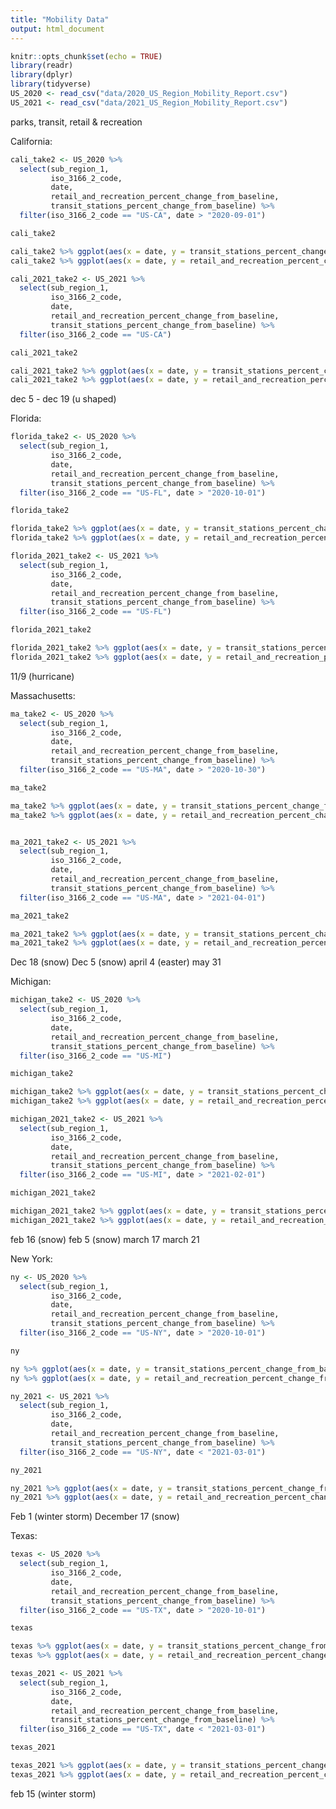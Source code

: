 ```yaml
---
title: "Mobility Data"
output: html_document
---
```


```r
knitr::opts_chunk$set(echo = TRUE)
library(readr)
library(dplyr)
library(tidyverse)
US_2020 <- read_csv("data/2020_US_Region_Mobility_Report.csv")
US_2021 <- read_csv("data/2021_US_Region_Mobility_Report.csv")
```

parks, transit, retail & recreation

California: 

```r
cali_take2 <- US_2020 %>% 
  select(sub_region_1, 
         iso_3166_2_code, 
         date, 
         retail_and_recreation_percent_change_from_baseline, 
         transit_stations_percent_change_from_baseline) %>% 
  filter(iso_3166_2_code == "US-CA", date > "2020-09-01")

cali_take2

cali_take2 %>% ggplot(aes(x = date, y = transit_stations_percent_change_from_baseline)) + geom_line() + theme_linedraw()+ labs(title = "Transit Data California", subtitle = "September 1 2020 - December 31 2020", x = "Date", y = "Transit Percent Change from Baseline")
cali_take2 %>% ggplot(aes(x = date, y = retail_and_recreation_percent_change_from_baseline)) + geom_line() + theme_linedraw()

cali_2021_take2 <- US_2021 %>% 
  select(sub_region_1, 
         iso_3166_2_code, 
         date, 
         retail_and_recreation_percent_change_from_baseline, 
         transit_stations_percent_change_from_baseline) %>% 
  filter(iso_3166_2_code == "US-CA")

cali_2021_take2

cali_2021_take2 %>% ggplot(aes(x = date, y = transit_stations_percent_change_from_baseline)) + geom_line() + theme_linedraw() 
cali_2021_take2 %>% ggplot(aes(x = date, y = retail_and_recreation_percent_change_from_baseline)) + geom_line() + theme_linedraw()
```
dec 5 - dec 19 (u shaped)

Florida: 


```r
florida_take2 <- US_2020 %>% 
  select(sub_region_1, 
         iso_3166_2_code, 
         date, 
         retail_and_recreation_percent_change_from_baseline, 
         transit_stations_percent_change_from_baseline) %>% 
  filter(iso_3166_2_code == "US-FL", date > "2020-10-01")

florida_take2

florida_take2 %>% ggplot(aes(x = date, y = transit_stations_percent_change_from_baseline)) + geom_line() + theme_linedraw()
florida_take2 %>% ggplot(aes(x = date, y = retail_and_recreation_percent_change_from_baseline)) + geom_line() + theme_linedraw()

florida_2021_take2 <- US_2021 %>% 
  select(sub_region_1, 
         iso_3166_2_code, 
         date, 
         retail_and_recreation_percent_change_from_baseline, 
         transit_stations_percent_change_from_baseline) %>% 
  filter(iso_3166_2_code == "US-FL")

florida_2021_take2

florida_2021_take2 %>% ggplot(aes(x = date, y = transit_stations_percent_change_from_baseline)) + geom_line() + theme_linedraw()
florida_2021_take2 %>% ggplot(aes(x = date, y = retail_and_recreation_percent_change_from_baseline)) + geom_line() + theme_linedraw()
```
11/9 (hurricane)


Massachusetts: 


```r
ma_take2 <- US_2020 %>% 
  select(sub_region_1, 
         iso_3166_2_code, 
         date, 
         retail_and_recreation_percent_change_from_baseline, 
         transit_stations_percent_change_from_baseline) %>% 
  filter(iso_3166_2_code == "US-MA", date > "2020-10-30")

ma_take2

ma_take2 %>% ggplot(aes(x = date, y = transit_stations_percent_change_from_baseline)) + geom_line() + theme_linedraw()
ma_take2 %>% ggplot(aes(x = date, y = retail_and_recreation_percent_change_from_baseline)) + geom_line() + theme_linedraw()


ma_2021_take2 <- US_2021 %>% 
  select(sub_region_1, 
         iso_3166_2_code, 
         date, 
         retail_and_recreation_percent_change_from_baseline, 
         transit_stations_percent_change_from_baseline) %>% 
  filter(iso_3166_2_code == "US-MA", date > "2021-04-01")

ma_2021_take2

ma_2021_take2 %>% ggplot(aes(x = date, y = transit_stations_percent_change_from_baseline)) + geom_line() + theme_linedraw()
ma_2021_take2 %>% ggplot(aes(x = date, y = retail_and_recreation_percent_change_from_baseline)) + geom_line() + theme_linedraw()

```
Dec 18 (snow)
Dec 5 (snow)
april 4 (easter)
may 31

Michigan: 
```r
michigan_take2 <- US_2020 %>% 
  select(sub_region_1, 
         iso_3166_2_code, 
         date, 
         retail_and_recreation_percent_change_from_baseline, 
         transit_stations_percent_change_from_baseline) %>% 
  filter(iso_3166_2_code == "US-MI")

michigan_take2

michigan_take2 %>% ggplot(aes(x = date, y = transit_stations_percent_change_from_baseline)) + geom_line() + theme_linedraw()
michigan_take2 %>% ggplot(aes(x = date, y = retail_and_recreation_percent_change_from_baseline)) + geom_line() + theme_linedraw()

michigan_2021_take2 <- US_2021 %>% 
  select(sub_region_1, 
         iso_3166_2_code, 
         date, 
         retail_and_recreation_percent_change_from_baseline, 
         transit_stations_percent_change_from_baseline) %>% 
  filter(iso_3166_2_code == "US-MI", date > "2021-02-01")

michigan_2021_take2

michigan_2021_take2 %>% ggplot(aes(x = date, y = transit_stations_percent_change_from_baseline)) + geom_line() + theme_linedraw()
michigan_2021_take2 %>% ggplot(aes(x = date, y = retail_and_recreation_percent_change_from_baseline)) + geom_line() + theme_linedraw()
```
feb 16 (snow)
feb 5 (snow)
march 17
march 21

New York: 
```r
ny <- US_2020 %>% 
  select(sub_region_1, 
         iso_3166_2_code, 
         date, 
         retail_and_recreation_percent_change_from_baseline, 
         transit_stations_percent_change_from_baseline) %>% 
  filter(iso_3166_2_code == "US-NY", date > "2020-10-01")

ny 

ny %>% ggplot(aes(x = date, y = transit_stations_percent_change_from_baseline)) + geom_line() + theme_linedraw()
ny %>% ggplot(aes(x = date, y = retail_and_recreation_percent_change_from_baseline)) + geom_line() + theme_linedraw()

ny_2021 <- US_2021 %>% 
  select(sub_region_1, 
         iso_3166_2_code, 
         date, 
         retail_and_recreation_percent_change_from_baseline, 
         transit_stations_percent_change_from_baseline) %>% 
  filter(iso_3166_2_code == "US-NY", date < "2021-03-01")

ny_2021 

ny_2021 %>% ggplot(aes(x = date, y = transit_stations_percent_change_from_baseline)) + geom_line() + theme_linedraw()
ny_2021 %>% ggplot(aes(x = date, y = retail_and_recreation_percent_change_from_baseline)) + geom_line() + theme_linedraw()
```
Feb 1 (winter storm)
December 17 (snow)

Texas:
```r
texas <- US_2020 %>% 
  select(sub_region_1, 
         iso_3166_2_code, 
         date, 
         retail_and_recreation_percent_change_from_baseline, 
         transit_stations_percent_change_from_baseline) %>% 
  filter(iso_3166_2_code == "US-TX", date > "2020-10-01")

texas

texas %>% ggplot(aes(x = date, y = transit_stations_percent_change_from_baseline)) + geom_line() + theme_linedraw()
texas %>% ggplot(aes(x = date, y = retail_and_recreation_percent_change_from_baseline)) + geom_line() + theme_linedraw()

texas_2021 <- US_2021 %>% 
  select(sub_region_1, 
         iso_3166_2_code, 
         date, 
         retail_and_recreation_percent_change_from_baseline, 
         transit_stations_percent_change_from_baseline) %>% 
  filter(iso_3166_2_code == "US-TX", date < "2021-03-01")

texas_2021

texas_2021 %>% ggplot(aes(x = date, y = transit_stations_percent_change_from_baseline)) + geom_line() + theme_linedraw()
texas_2021 %>% ggplot(aes(x = date, y = retail_and_recreation_percent_change_from_baseline)) + geom_line() + theme_linedraw()
```
feb 15 (winter storm)
